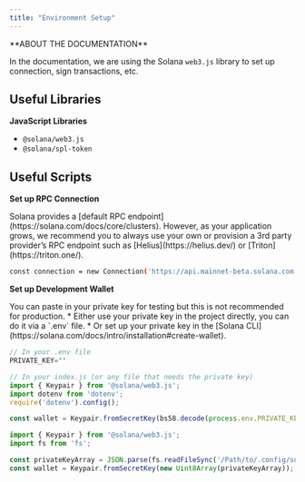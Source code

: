 ```yaml
---
title: "Environment Setup"
---
```


<Info>
  **ABOUT THE DOCUMENTATION**

  In the documentation, we are using the Solana `web3.js` library to set up connection, sign transactions, etc.
</Info>

## Useful Libraries

**JavaScript Libraries**

* `@solana/web3.js`
* `@solana/spl-token`

## Useful Scripts

**Set up RPC Connection**

<Info>
  Solana provides a [default RPC endpoint](https://solana.com/docs/core/clusters). However, as your application grows, we recommend you to always use your own or provision a 3rd party provider’s RPC endpoint such as [Helius](https://helius.dev/) or [Triton](https://triton.one/).
</Info>

```bash
const connection = new Connection('https://api.mainnet-beta.solana.com');
```

**Set up Development Wallet**

<Info>
  You can paste in your private key for testing but this is not recommended for production.
  * Either use your private key in the project directly, you can do it via a `.env` file.
  * Or set up your private key in the [Solana CLI](https://solana.com/docs/intro/installation#create-wallet).
</Info>

<CodeGroup>

```javascript Store private key in .env
// In your .env file
PRIVATE_KEY=""

// In your index.js (or any file that needs the private key)
import { Keypair } from '@solana/web3.js';
import dotenv from 'dotenv';
require('dotenv').config();

const wallet = Keypair.fromSecretKey(bs58.decode(process.env.PRIVATE_KEY || '')));
```

```javascript Store private key in Solana CLI
import { Keypair } from '@solana/web3.js';
import fs from 'fs';

const privateKeyArray = JSON.parse(fs.readFileSync('/Path/to/.config/solana/id.json', 'utf8').trim());
const wallet = Keypair.fromSecretKey(new Uint8Array(privateKeyArray));
```

</CodeGroup>